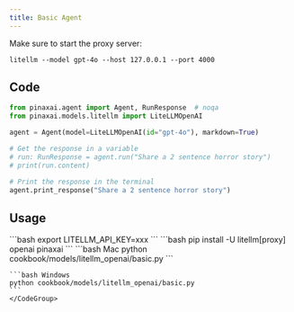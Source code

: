 ```yaml
---
title: Basic Agent
---
```


Make sure to start the proxy server:

```shell
litellm --model gpt-4o --host 127.0.0.1 --port 4000
```

## Code

```python cookbook/models/litellm_openai/basic.py
from pinaxai.agent import Agent, RunResponse  # noqa
from pinaxai.models.litellm import LiteLLMOpenAI

agent = Agent(model=LiteLLMOpenAI(id="gpt-4o"), markdown=True)

# Get the response in a variable
# run: RunResponse = agent.run("Share a 2 sentence horror story")
# print(run.content)

# Print the response in the terminal
agent.print_response("Share a 2 sentence horror story")
```

## Usage

<Steps>
  <Snippet file="create-venv-step.mdx" />

  <Step title="Set your API key">
    ```bash
    export LITELLM_API_KEY=xxx
    ```
  </Step>

  <Step title="Install libraries">
    ```bash
    pip install -U litellm[proxy] openai pinaxai
    ```
  </Step>

  <Step title="Run Agent">
    <CodeGroup>
    ```bash Mac
    python cookbook/models/litellm_openai/basic.py
    ```

    ```bash Windows
    python cookbook/models/litellm_openai/basic.py
    ```
    </CodeGroup>
  </Step>
</Steps>
